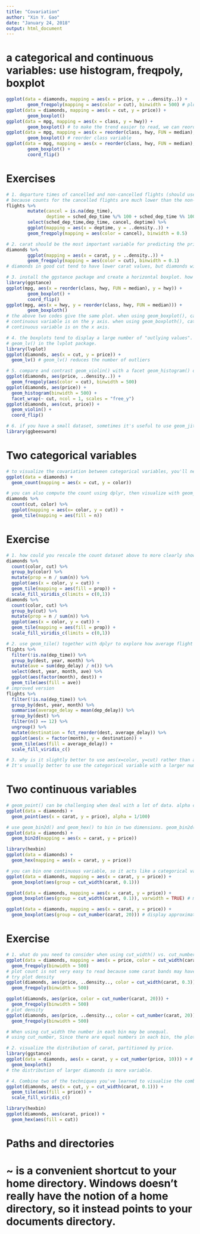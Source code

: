 ---
title: "Covariation"
author: "Xin Y. Gao"
date: "January 24, 2018"
output: html_document
---

# a categorical and continuous variables: use histogram, freqpoly, boxplot
```{r}
ggplot(data = diamonds, mapping = aes(x = price, y = ..density..)) +
        geom_freqpoly(mapping = aes(color = cut), binwidth = 500) # plot density
ggplot(data = diamonds, mapping = aes(x = cut, y = price)) +
        geom_boxplot()
ggplot(data = mpg, mapping = aes(x = class, y = hwy)) +
        geom_boxplot() # to make the trend easier to read, we can reorder class based on the median value of hwy
ggplot(data = mpg, mapping = aes(x = reorder(class, hwy, FUN = median), y = hwy)) +
        geom_boxplot() # reorder class variable
ggplot(data = mpg, mapping = aes(x = reorder(class, hwy, FUN = median), y = hwy)) +
        geom_boxplot() +
        coord_flip()
```

# Exercises
```{r}
# 1. departure times of cancelled and non-cancelled flights (should use density plot instead of count
# because counts for the cancelled flights are much lower than the non-cancelled flights)
flights %>% 
        mutate(cancel = is.na(dep_time),
               deptime = sched_dep_time %/% 100 + sched_dep_time %% 100/60) %>% 
        select(sched_dep_time,dep_time, cancel, deptime) %>% 
        ggplot(mapping = aes(x = deptime, y = ..density..)) +
        geom_freqpoly(mapping = aes(color = cancel), binwidth = 0.5)

# 2. carat should be the most important variable for predicting the price.
diamonds %>%
        ggplot(mapping = aes(x = carat, y = ..density..)) +
        geom_freqpoly(mapping = aes(color = cut), binwidth = 0.1)
# diamonds in good cut tend to have lower carat values, but diamonds with lower quality tend to have big carat values. 

# 3. install the ggstance package and create a horizontal boxplot. how does this compare to using coord_flip()?
library(ggstance)
ggplot(mpg, aes(x = reorder(class, hwy, FUN = median), y = hwy)) +
        geom_boxplot() +
        coord_flip()
ggplot(mpg, aes(x = hwy, y = reorder(class, hwy, FUN = median))) +
        geom_boxploth()
# the above two codes give the same plot. when using geom_boxplot(), categorical variable is on the x axis,
# continuous variable is on the y axis. when using geom_boxploth(), categorical variable is on the y axis and 
# continuous variable is on the x axis.

# 4. the boxplots tend to display a large number of "outlying values". one remedy is to use the 
# geom_lv() in the lvplot package.
library(lvplot)
ggplot(diamonds, aes(x = cut, y = price)) +
  geom_lv() # geom_lv() reduces the number of outliers

# 5. compare and contrast geom_violin() with a facet geom_histogram() or a colored geom_freqploy(), what' the pros and cons
ggplot(diamonds, aes(price, ..density..)) +
  geom_freqpoly(aes(color = cut), binwidth = 500)
ggplot(diamonds, aes(price)) +
  geom_histogram(binwidth = 500) +
  facet_wrap(~ cut, ncol = 1, scales = "free_y")
ggplot(diamonds, aes(cut, price)) +
  geom_violin() +
  coord_flip()

# 6. if you have a small dataset, sometimes it's useful to use geom_jitter() to see the relationship between a continuous and categorical variable.
library(ggbeeswarm)
```

# Two categorical variables
```{r}
# to visualize the covariation between categorical variables, you'll need to count the number of observations for each combination. you can use geom_count()
ggplot(data = diamonds) +
  geom_count(mapping = aes(x = cut, y = color))

# you can also compute the count using dplyr, then visualize with geom_tile()
diamonds %>% 
  count(cut, color) %>% 
  ggplot(mapping = aes(x= color, y = cut)) +
  geom_tile(mapping = aes(fill = n))
```

# Exercise
```{r}
# 1. how could you rescale the count dataset above to more clearly show the distribution of cut within color or color within cut?
diamonds %>% 
  count(color, cut) %>% 
  group_by(color) %>% 
  mutate(prop = n / sum(n)) %>% 
  ggplot(aes(x = color, y = cut)) +
  geom_tile(mapping = aes(fill = prop)) +
  scale_fill_viridis_c(limits = c(0,1))
diamonds %>% 
  count(color, cut) %>% 
  group_by(cut) %>% 
  mutate(prop = n / sum(n)) %>% 
  ggplot(aes(x = color, y = cut)) +
  geom_tile(mapping = aes(fill = prop)) +
  scale_fill_viridis_c(limits = c(0,1))

# 2. use geom_tile() together with dplyr to explore how average flight delays vary by destination and month of year. 
flights %>% 
  filter(!is.na(dep_time)) %>% 
  group_by(dest, year, month) %>% 
  mutate(ave = sum(dep_delay) / n()) %>% 
  select(dest, year, month, ave) %>% 
  ggplot(aes(factor(month), dest)) +
  geom_tile(aes(fill = ave))
# improved version
flights %>% 
  filter(!is.na(dep_time)) %>% 
  group_by(dest, year, month) %>% 
  summarise(average_delay = mean(dep_delay)) %>% 
  group_by(dest) %>% 
  filter(n() == 12) %>% 
  ungroup() %>% 
  mutate(destination = fct_reorder(dest, average_delay)) %>% 
  ggplot(aes(x = factor(month), y = destination)) +
  geom_tile(aes(fill = average_delay)) +
  scale_fill_viridis_c()

# 3. why is it slightly better to use aes(x=color, y=cut) rather than aes(x= cut, y=color) in the example above?
# It's usually better to use the categorical variable with a larger number of categories or the longer labels on the y axis. 
```

# Two continuous variables
```{r}
# geom_point() can be challenging when deal with a lot of data. alpha can be used to aleviate this
ggplot(data = diamonds) +
  geom_point(aes(x = carat, y = price), alpha = 1/100)

# use geom_bin2d() and geom_hex() to bin in two dimensions. geom_bin2d() and geom_hex() divide the coordinate plane into 2d bins and then use a fill color to display how many points fall into each bin
ggplot(data = diamonds) +
  geom_bin2d(mapping = aes(x = carat, y = price))

library(hexbin)
ggplot(data = diamonds) +
  geom_hex(mapping = aes(x = carat, y = price))

# you can bin one continuous variable, so it acts like a categorical variable.
ggplot(data = diamonds, mapping = aes(x = carat, y = price)) +
  geom_boxplot(aes(group = cut_width(carat, 0.1)))

ggplot(data = diamonds, mapping = aes(x = carat, y = price)) +
  geom_boxplot(aes(group = cut_width(carat, 0.1)), varwidth = TRUE) # make the width of the boxplot proportional to the number of points

ggplot(data = diamonds, mapping = aes(x = carat, y = price)) +
  geom_boxplot(aes(group = cut_number(carat, 20))) # display approximately the same number of points in each bin
```

# Exercise
```{r}
# 1. what do you need to consider when using cut_width() vs. cut_number()
ggplot(data = diamonds, mapping = aes(x = price, color = cut_width(carat, 0.3))) +
  geom_freqpoly(binwidth = 500)
# plot count is not very easy to read because some carat bands may have very few diamonds, so the shape of the line is very hard to tell.
# try plot density
ggplot(diamonds, aes(price, ..density.., color = cut_width(carat, 0.3))) +
  geom_freqpoly(binwidth = 500)

ggplot(diamonds, aes(price, color = cut_number(carat, 20))) +
  geom_freqpoly(binwidth = 500)
# plot density
ggplot(diamonds, aes(price, ..density.., color = cut_number(carat, 20))) +
  geom_freqpoly(binwidth = 500)

# When using cut_width the number in each bin may be unequal. 
# using cut_number, Since there are equal numbers in each bin, the plot looks similar if density is used for the y aesthetic (although the values are on a different scale).

# 2. visualize the distribution of carat, partitioned by price.
library(ggstance)
ggplot(data = diamonds, aes(x = carat, y = cut_number(price, 10))) + # cut the price into 10 bins
  geom_boxploth()
# the distribution of larger diamonds is more variable. 

# 4. Combine two of the techniques you've learned to visualise the combined distribution of cut, carat, and price.
ggplot(diamonds, aes(x = cut, y = cut_width(carat, 0.1))) +
  geom_tile(aes(fill = price)) +
  scale_fill_viridis_c()

library(hexbin)
ggplot(diamonds, aes(carat, price)) +
  geom_hex(aes(fill = cut))
```

# Paths and directories
# ~ is a convenient shortcut to your home directory. Windows doesn't really have the notion of a home directory, so it instead points to your documents directory.
